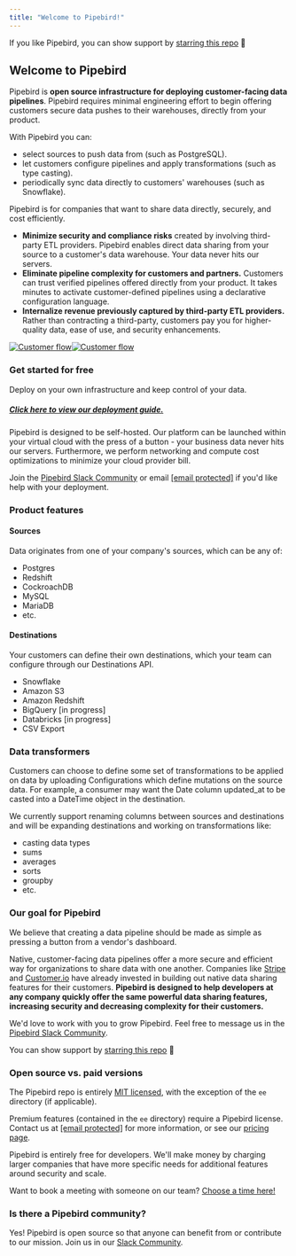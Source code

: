 ```yaml
---
title: "Welcome to Pipebird!"
---
```


If you like Pipebird, you can show support by [starring this repo](https://github.com/pipebird/pipebird) 🌟

## Welcome to Pipebird

Pipebird is **open source infrastructure for deploying customer-facing data pipelines**. Pipebird requires minimal engineering effort to begin offering customers secure data pushes to their warehouses, directly from your product.

With Pipebird you can:

* select sources to push data from (such as PostgreSQL).
* let customers configure pipelines and apply transformations (such as type casting).
* periodically sync data directly to customers' warehouses (such as Snowflake).

Pipebird is for companies that want to share data directly, securely, and cost efficiently.

* **Minimize security and compliance risks** created by involving third-party ETL providers. Pipebird enables direct data sharing from your source to a customer's data warehouse. Your data never hits our servers.
* **Eliminate pipeline complexity for customers and partners.** Customers can trust verified pipelines offered directly from your product. It takes minutes to activate customer-defined pipelines using a declarative configuration language.
* **Internalize revenue previously captured by third-party ETL providers.** Rather than contracting a third-party, customers pay you for higher-quality data, ease of use, and security enhancements.

[ ![Customer flow](https://uploads-ssl.webflow.com/6219b67aebd6fd87049d2e0e/630f995f4fcbbc31c0a37f84_CustomerFlow.svg)![Customer flow](https://uploads-ssl.webflow.com/6219b67aebd6fd87049d2e0e/630f995f4fcbbc31c0a37f84_CustomerFlow.svg "Click to close...") ](https://github.com/pipebird/pipebird) 

### Get started for free

Deploy on your own infrastructure and keep control of your data.

##### [Click here to view our deployment guide.](/reference/quickstart)

Pipebird is designed to be self-hosted. Our platform can be launched within your virtual cloud with the press of a button - your business data never hits our servers. Furthermore, we perform networking and compute cost optimizations to minimize your cloud provider bill.

Join the [Pipebird Slack Community](https://join.slack.com/t/pipebirdcommunity/shared%5Finvite/zt-1emvmxdk6-jBc9qXDDgeLhinJ8ktOgHg) or email [\[email protected\]](/cdn-cgi/l/email-protection) if you'd like help with your deployment.

### Product features

#### Sources

Data originates from one of your company's sources, which can be any of:

* Postgres
* Redshift
* CockroachDB
* MySQL
* MariaDB
* etc.

#### Destinations

Your customers can define their own destinations, which your team can configure through our Destinations API.

* Snowflake
* Amazon S3
* Amazon Redshift
* BigQuery \[in progress\]
* Databricks \[in progress\]
* CSV Export

### Data transformers

Customers can choose to define some set of transformations to be applied on data by uploading Configurations which define mutations on the source data. For example, a consumer may want the Date column updated\_at to be casted into a DateTime object in the destination.

We currently support renaming columns between sources and destinations and will be expanding destinations and working on transformations like:

* casting data types
* sums
* averages
* sorts
* groupby
* etc.

### Our goal for Pipebird

We believe that creating a data pipeline should be made as simple as pressing a button from a vendor's dashboard. 

Native, customer-facing data pipelines offer a more secure and efficient way for organizations to share data with one another. Companies like [Stripe](https://stripe.com/data-pipeline) and [Customer.io](https://customer.io/data-warehouse) have already invested in building out native data sharing features for their customers. **Pipebird is designed to help developers at any company quickly offer the same powerful data sharing features, increasing security and decreasing complexity for their customers.**

We'd love to work with you to grow Pipebird. Feel free to message us in the [Pipebird Slack Community](https://join.slack.com/t/pipebirdcommunity/shared%5Finvite/zt-1emvmxdk6-jBc9qXDDgeLhinJ8ktOgHg).

You can show support by [starring this repo](https://github.com/pipebird/pipebird) 🌟

### Open source vs. paid versions

The Pipebird repo is entirely [MIT licensed](/LICENSE), with the exception of the `ee` directory (if applicable).

Premium features (contained in the `ee` directory) require a Pipebird license. Contact us at [\[email protected\]](/cdn-cgi/l/email-protection) for more information, or see our [pricing page](https://pipebird.com/pricing).

Pipebird is entirely free for developers. We'll make money by charging larger companies that have more specific needs for additional features around security and scale.

Want to book a meeting with someone on our team? [Choose a time here!](https://calendly.com/pipebird)

### Is there a Pipebird community?

Yes! Pipebird is open source so that anyone can benefit from or contribute to our mission. Join us in our [Slack Community](https://join.slack.com/t/pipebirdcommunity/shared%5Finvite/zt-1emvmxdk6-jBc9qXDDgeLhinJ8ktOgHg).